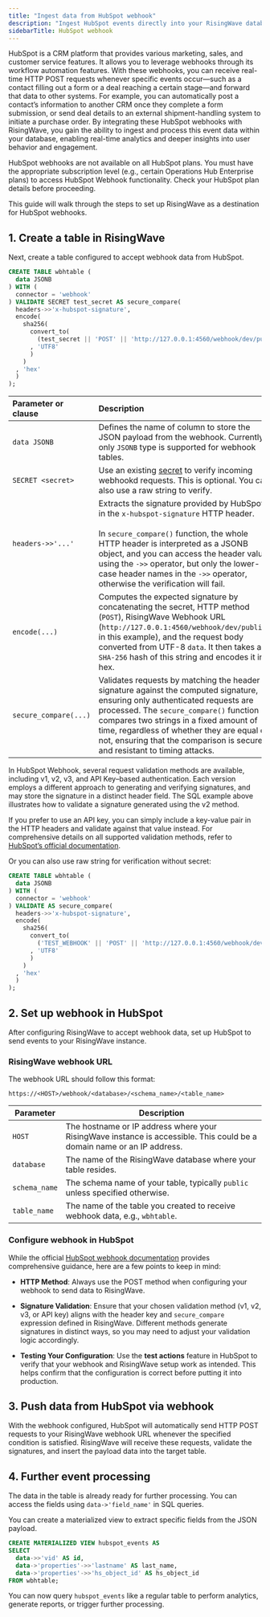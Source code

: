 ```yaml
---
title: "Ingest data from HubSpot webhook"
description: "Ingest HubSpot events directly into your RisingWave database for real-time processing and analytics."
sidebarTitle: HubSpot webhook
---
```


HubSpot is a CRM platform that provides various marketing, sales, and customer service features. It allows you to leverage webhooks through its workflow automation features. With these webhooks, you can receive real-time HTTP POST requests whenever specific events occur—such as a contact filling out a form or a deal reaching a certain stage—and forward that data to other systems. For example, you can automatically post a contact’s information to another CRM once they complete a form submission, or send deal details to an external shipment-handling system to initiate a purchase order. By integrating these HubSpot webhooks with RisingWave, you gain the ability to ingest and process this event data within your database, enabling real-time analytics and deeper insights into user behavior and engagement.

HubSpot webhooks are not available on all HubSpot plans. You must have the appropriate subscription level (e.g., certain Operations Hub Enterprise plans) to access HubSpot Webhook functionality. Check your HubSpot plan details before proceeding.

This guide will walk through the steps to set up RisingWave as a destination for HubSpot webhooks.

## 1. Create a table in RisingWave

Next, create a table configured to accept webhook data from HubSpot.

```sql
CREATE TABLE wbhtable (
  data JSONB
) WITH (
  connector = 'webhook'
) VALIDATE SECRET test_secret AS secure_compare(
  headers->>'x-hubspot-signature',
  encode(
    sha256(
      convert_to(
        (test_secret || 'POST' || 'http://127.0.0.1:4560/webhook/dev/public/' || convert_from(data, 'utf8'))
      , 'UTF8'
      )
    ) 
  , 'hex'
  )
);
```

| Parameter or clause | Description |
| :--------- | :-----------|
| `data JSONB` | Defines the name of column to store the JSON payload from the webhook. Currently, only `JSONB` type is supported for webhook tables. |
| `SECRET <secret>` | Use an existing [secret](/operate/manage-secrets) to verify incoming webhookd requests. This is optional. You can also use a raw string to verify.|
| `headers->>'...'` | Extracts the signature provided by HubSpot in the `x-hubspot-signature` HTTP header. <br/> <br/> In `secure_compare()` function, the whole HTTP header is interpreted as a JSONB object, and you can access the header value using the `->>` operator, but only the lower-case header names in the `->>` operator, otherwise the verification will fail. |
| `encode(...)` | Computes the expected signature by concatenating the secret, HTTP method (`POST`), RisingWave Webhook URL (`http://127.0.0.1:4560/webhook/dev/public/` in this example), and the request body converted from UTF-8 `data`. It then takes a `SHA-256` hash of this string and encodes it in hex. |
| `secure_compare(...)` | Validates requests by matching the header signature against the computed signature, ensuring only authenticated requests are processed. The `secure_compare()` function compares two strings in a fixed amount of time, regardless of whether they are equal or not, ensuring that the comparison is secure and resistant to timing attacks. |

In HubSpot Webhook, several request validation methods are available, including v1, v2, v3, and API Key–based authentication. Each version employs a different approach to generating and verifying signatures, and may store the signature in a distinct header field. The SQL example above illustrates how to validate a signature generated using the v2 method.

If you prefer to use an API key, you can simply include a key-value pair in the HTTP headers and validate against that value instead. For comprehensive details on all supported validation methods, refer to [HubSpot’s official documentation](https://developers.hubspot.com/beta-docs/guides/apps/authentication/validating-requests).

Or you can also use raw string for verification without secret:

```sql
CREATE TABLE wbhtable (
  data JSONB
) WITH (
  connector = 'webhook'
) VALIDATE AS secure_compare(
  headers->>'x-hubspot-signature',
  encode(
    sha256(
      convert_to(
        ('TEST_WEBHOOK' || 'POST' || 'http://127.0.0.1:4560/webhook/dev/public/' || convert_from(data, 'utf8'))
      , 'UTF8'
      )
    ) 
  , 'hex'
  )
);
```

## 2. Set up webhook in HubSpot

After configuring RisingWave to accept webhook data, set up HubSpot to send events to your RisingWave instance.

### RisingWave webhook URL

The webhook URL should follow this format:
```
https://<HOST>/webhook/<database>/<schema_name>/<table_name>
```

| Parameter | Description |
|-----------|-------------|
| `HOST` | The hostname or IP address where your RisingWave instance is accessible. This could be a domain name or an IP address. |
| `database` | The name of the RisingWave database where your table resides. |
| `schema_name` | The schema name of your table, typically `public` unless specified otherwise. |
| `table_name` | The name of the table you created to receive webhook data, e.g., `wbhtable`. |


### Configure webhook in HubSpot

While the official [HubSpot webhook documentation](https://knowledge.hubspot.com/workflows/how-do-i-use-webhooks-with-hubspot-workflows) provides comprehensive guidance, here are a few points to keep in mind:

- **HTTP Method**: Always use the POST method when configuring your webhook to send data to RisingWave.

- **Signature Validation**: Ensure that your chosen validation method (v1, v2, v3, or API key) aligns with the header key and `secure_compare` expression defined in RisingWave. Different methods generate signatures in distinct ways, so you may need to adjust your validation logic accordingly.

- **Testing Your Configuration**: Use the **test actions** feature in HubSpot to verify that your webhook and RisingWave setup work as intended. This helps confirm that the configuration is correct before putting it into production.

## 3. Push data from HubSpot via webhook

With the webhook configured, HubSpot will automatically send HTTP POST requests to your RisingWave webhook URL whenever the specified condition is satisfied. RisingWave will receive these requests, validate the signatures, and insert the payload data into the target table.

## 4. Further event processing

The data in the table is already ready for further processing. You can access the fields using `data->'field_name'` in SQL queries.

You can create a materialized view to extract specific fields from the JSON payload.

```sql
CREATE MATERIALIZED VIEW hubspot_events AS
SELECT
  data->>'vid' AS id,
  data->'properties'->>'lastname' AS last_name,
  data->'properties'->>'hs_object_id' AS hs_object_id
FROM wbhtable;
```

You can now query `hubspot_events` like a regular table to perform analytics, generate reports, or trigger further processing.
